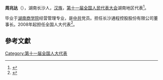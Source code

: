 '''周兆达'''（{{bd|1952年||}}），湖南长沙人，[[汉族|汉族]]，[[第十一届全国人民代表大会|第十一届全国人民代表大会]]湖南地区代表<ref>{{cite web|author=新华网|title=第十一届全国人大代表|url=http://news.xinhuanet.com/ziliao/2008-03/03/content_7708230.htm?node=36628|publisher=新华网|accessdate=2014-01-07|archive-date=2014-01-10|archive-url=https://web.archive.org/web/20140110211415/http://news.xinhuanet.com/ziliao/2008-03/03/content_7708230.htm?node=36628|dead-url=no}}</ref>。

毕业于[[湖南商学院|湖南商学院]]经营管理专业，是[[中共|中共]]党员。担任长沙通程控股股份有限公司董事长。2008年起担任全国人大代表<ref>{{cite news|title=全国人大代表信息-周兆达|url=http://210.82.31.1:8084/delegate/viewDelegate.action?dbid=111747|accessdate=2013-04-05|newspaper=全国人大网|archive-url=https://web.archive.org/web/20140514081620/http://www.npc.gov.cn/delegate/viewDelegate.action?dbid=111747|archive-date=2014-05-14|dead-url=yes}}</ref>。

==參考文獻==
{{reflist}}
[[Category:第十一届全国人大代表|Category:第十一届全国人大代表]]